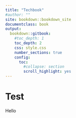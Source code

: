 ```yaml
---
title: "Techbook"
#author: ""
site: bookdown::bookdown_site
documentclass: book
output:
  bookdown::gitbook: 
    #toc_depth: 1
    toc_depth: 2
    css: style.css
    number_sections: true
    config:
      toc:
        #collapse: section
        scroll_highlight: yes
---
```


# Test

Hello

